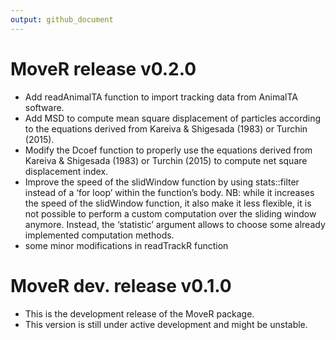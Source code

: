 ```yaml
---
output: github_document
---
```


<!-- NEWS.md is generated from NEWS.Rmd. Please edit that file -->

# MoveR release v0.2.0

* Add readAnimalTA function to import tracking data from AnimalTA software.
* Add MSD to compute mean square displacement of particles according to the equations derived from Kareiva & Shigesada (1983) or Turchin (2015).
* Modify the Dcoef function to properly use the equations derived from Kareiva & Shigesada (1983) or Turchin (2015) to compute net square displacement index.
* Improve the speed of the slidWindow function by using stats::filter instead of a 'for loop' within the function's body.
NB: while it increases the speed of the slidWindow function, it also make it less flexible, it is not possible to perform a custom computation over the sliding window anymore. Instead, the 'statistic' argument allows to choose some already implemented computation methods.
* some minor modifications in readTrackR function


# MoveR dev. release v0.1.0

* This is the development release of the MoveR package.
* This version is still under active development and might be unstable.